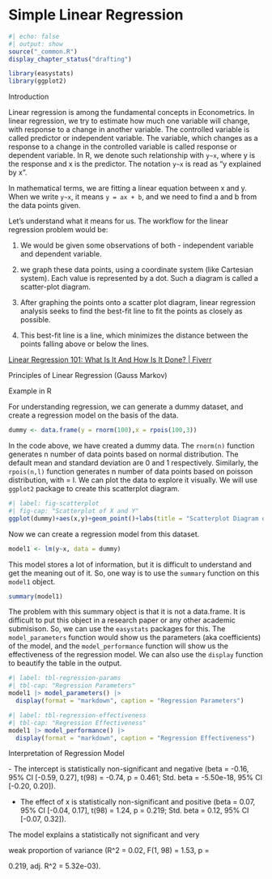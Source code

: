 # Simple Linear Regression

```r
#| echo: false
#| output: show
source("_common.R")
display_chapter_status("drafting")
```

```{=latex}
\begin{objectives}{In this chapter, you will learn to}
\begin{itemize}

\item{Understanding the principles of simple linear regression}

\item{Performing simple linear regression in R for econometric analysis}

\item{Interpreting regression results in the context of economic variables}

\item{Assessing model assumptions and addressing violations}

\item{Practical examples and exercises using R}

\end{itemize}

\end{objectives}
```
```r
library(easystats)
library(ggplot2)
```

Introduction

Linear regression is among the fundamental concepts in Econometrics. In linear regression, we try to estimate how much one variable will change, with response to a change in another variable. The controlled variable is called predictor or independent variable. The variable, which changes as a response to a change in the controlled variable is called response or dependent variable. In R, we denote such relationship with `y~x`, where y is the response and x is the predictor. The notation `y~x` is read as "y explained by x".

In mathematical terms, we are fitting a linear equation between x and y. When we write `y~x`, it means `y = ax + b`, and we need to find a and b from the data points given.

Let's understand what it means for us. The workflow for the linear regression problem would be:

1.  We would be given some observations of both - independent variable and dependent variable.

2.  we graph these data points, using a coordinate system (like Cartesian system). Each value is represented by a dot. Such a diagram is called a scatter-plot diagram.

3.  After graphing the points onto a scatter plot diagram, linear regression analysis seeks to find the best-fit line to fit the points as closely as possible.

4.  This best-fit line is a line, which minimizes the distance between the points falling above or below the lines.

[Linear Regression 101: What Is It And How Is It Done? \| Fiverr](https://www.fiverr.com/resources/guides/data/linear-regression-101)

Principles of Linear Regression (Gauss Markov)

Example in R

For understanding regression, we can generate a dummy dataset, and create a regression model on the basis of the data.

```r
dummy <- data.frame(y = rnorm(100),x = rpois(100,3))
```

In the code above, we have created a dummy data. The `rnorm(n)` function generates n number of data points based on normal distribution. The default mean and standard deviation are 0 and 1 respectively. Similarly, the `rpois(n,l)` function generates n number of data points based on poisson distribution, with \lambda = l. We can plot the data to explore it visually. We will use `ggplot2` package to create this scatterplot diagram.

```r
#| label: fig-scatterplot
#| fig-cap: "Scatterplot of X and Y"
ggplot(dummy)+aes(x,y)+geom_point()+labs(title = "Scatterplot Diagram of X and Y")
```

Now we can create a regression model from this dataset.

```r
model1 <- lm(y~x, data = dummy)
```

This model stores a lot of information, but it is difficult to understand and get the meaning out of it. So, one way is to use the `summary` function on this `model1` object.

```r
summary(model1)
```

The problem with this summary object is that it is not a data.frame. It is difficult to put this object in a research paper or any other academic submisison. So, we can use the `easystats` packages for this. The `model_parameters` function would show us the parameters (aka coefficients) of the model, and the `model_performance` function will show us the effectiveness of the regression model. We can also use the `display` function to beautify the table in the output.

```r
#| label: tbl-regression-params
#| tbl-cap: "Regression Parameters"
model1 |> model_parameters() |> 
  display(format = "markdown", caption = "Regression Parameters")
```

```r
#| label: tbl-regression-effectiveness
#| tbl-cap: "Regression Effectiveness"
model1 |> model_performance() |> 
  display(format = "markdown", caption = "Regression Effectiveness")
```

Interpretation of Regression Model

\- The intercept is statistically non-significant and negative (beta = -0.16, 95% CI \[-0.59, 0.27\], t(98) = -0.74, p = 0.461; Std. beta = -5.50e-18, 95% CI \[-0.20, 0.20\]).

-   The effect of x is statistically non-significant and positive (beta = 0.07, 95% CI \[-0.04, 0.17\], t(98) = 1.24, p = 0.219; Std. beta = 0.12, 95% CI \[-0.07, 0.32\]).

The model explains a statistically not significant and very

weak proportion of variance (R\^2 = 0.02, F(1, 98) = 1.53, p =

0.219, adj. R\^2 = 5.32e-03).
